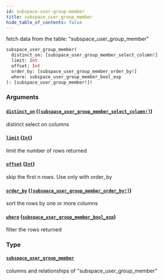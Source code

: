 ```yaml
---
id: subspace-user-group-member
title: subspace_user_group_member
hide_table_of_contents: false
---
```


fetch data from the table: "subspace_user_group_member"

```graphql
subspace_user_group_member(
  distinct_on: [subspace_user_group_member_select_column!]
  limit: Int
  offset: Int
  order_by: [subspace_user_group_member_order_by!]
  where: subspace_user_group_member_bool_exp
): [subspace_user_group_member!]!
```

### Arguments

#### [`distinct_on`](#) ([`[subspace_user_group_member_select_column!]`](../enums/subspace-user-group-member-select-column))

distinct select on columns

#### [`limit`](#) ([`Int`](../scalars/int))

limit the number of rows returned

#### [`offset`](#) ([`Int`](../scalars/int))

skip the first n rows. Use only with order_by

#### [`order_by`](#) ([`[subspace_user_group_member_order_by!]`](../inputs/subspace-user-group-member-order-by))

sort the rows by one or more columns

#### [`where`](#) ([`subspace_user_group_member_bool_exp`](../inputs/subspace-user-group-member-bool-exp))

filter the rows returned

### Type

#### [`subspace_user_group_member`](../objects/subspace-user-group-member)

columns and relationships of "subspace_user_group_member"
